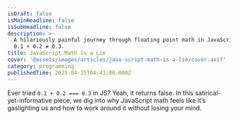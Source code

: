 ```yaml
---
isDraft: false
isMainHeadline: false
isSubHeadline: false
description: >-
  A hilariously painful journey through floating point math in JavaScript. Yes,
  0.1 + 0.2 ≠ 0.3.
title: JavaScript Math is a Lie
cover: '@assets/images/articles/java-script-math-is-a-lie/cover.avif'
category: programming
publishedTime: 2025-04-15T04:43:00.000Z
---
```

Ever tried `0.1 + 0.2 === 0.3` in JS? Yeah, it returns false. In this satirical-yet-informative piece, we dig into why JavaScript math feels like it’s gaslighting us and how to work around it without losing your mind.
